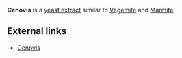 '''Cenovis''' is a [[yeast extract]] similar to [[Vegemite]] and [[Marmite]].

== External links ==
*[http://www.cenovis.ch/index_en.html Cenovis]

{{food-stub}}